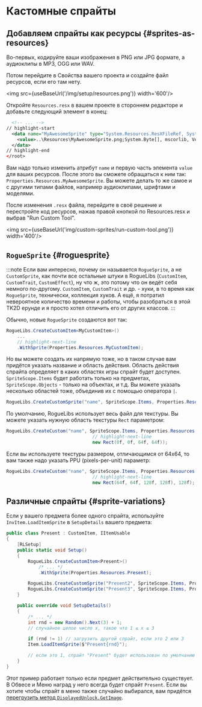 # Кастомные спрайты


## Добавляем спрайты как ресурсы {#sprites-as-resources}

Во-первых, кодируйте ваши изображения в PNG или JPG формате, а аудиоклипы в MP3, OGG или WAV.

Потом перейдите в Свойства вашего проекта и создайте файл ресурсов, если его там нету.

<img src={useBaseUrl('/img/setup/resources.png')} width='600'/>

Откройте `Resources.resx` в вашем проекте в стороннем редакторе и добавьте следующий элемент в конец:

```xml
  <!-- ... -->
// highlight-start
  <data name="MyAwesomeSprite" type="System.Resources.ResXFileRef, System.Windows.Forms">
    <value>..\Resources\MyAwesomeSprite.png;System.Byte[], mscorlib, Version=4.0.0.0, Culture=neutral, PublicKeyToken=b77a5c561934e089</value>
  </data>
// highlight-end
</root>
```

Вам надо только изменить атрибут `name` и первую часть элемента `value` для ваших ресурсов. После этого вы сможете обращаться к ним так: `Properties.Resources.MyAwesomeSprite`. Вы можете делать то же самое и с другими типами файлов, например аудиоклипами, шрифтами и моделями.

После изменения `.resx` файла, перейдите в своё решение и перестройте код ресурсов, нажав правой кнопкой по Resources.resx и выбрав "Run Custom Tool".

<img src={useBaseUrl('img/custom-sprites/run-custom-tool.png')} width='400'/>

## `RogueSprite` {#roguesprite}

:::note
Если вам интересно, почему он называется `RogueSprite`, а не `CustomSprite`, как почти все остальные штуки в RogueLibs (`CustomItem`, `CustomTrait`, `CustomEffect`), ну что ж, это потому что он ведёт себя немного по-другому. `CustomItem`, `CustomTrait` и др. - хуки, в то время как `RogueSprite`, технически, коллекция хуков. А ещё, я потратил невероятное количество времени и работы, чтобы разобраться в этой TK2D ерунде и я просто хотел отличить его от других классов.
:::

Обычно, новые `RogueSprite` создаются вот так:

```csharp
RogueLibs.CreateCustomItem<MyCustomItem>()
    ...
    // highlight-next-line
    .WithSprite(Properties.Resources.MyCustomItem);
```

Но вы можете создать их напрямую тоже, но в таком случае вам придётся указать название и область действия. Область действия спрайта определяет в каких областях игры спрайт будет доступен. `SpriteScope.Items` будет работать только на предметах, `SpriteScope.Objects` - только на объектах, и т.д. Вы можете указать несколько областей тоже, объединив их с помощью оператора `|`.

```csharp
RogueLibs.CreateCustomSprite("name", SpriteScope.Items, Properties.Resources.ResourceName);
```

По умолчанию, RogueLibs использует весь файл для текстуры. Вы можете указать нужную область текстуры `Rect` параметром:

```csharp
RogueLibs.CreateCustom("name", SpriteScope.Items, Properties.Resources.ResourceName,
                                // highlight-next-line
                                new Rect(0f, 0f, 64f, 64f));
```

Если вы используете текстуры размером, отличающимся от 64x64, то вам также надо указать PPU (pixels-per-unit) параметр:

```csharp
RogueLibs.CreateCustom("name", SpriteScope.Items, Properties.Resources.ResourceName,
                                // highlight-next-line
                                new Rect(64f, 64f, 128f, 128f), 128f);
```

## Различные спрайты {#sprite-variations}

Если у вашего предмета более одного спрайта, используйте `InvItem.LoadItemSprite` в `SetupDetails` вашего предмета:

```csharp
public class Present : CustomItem, IItemUsable
{
    [RLSetup]
    public static void Setup()
    {
        RogueLibs.CreateCustomItem<Present>()
            /* ... */
            .WithSprite(Properties.Resources.Present);

        RogueLibs.CreateCustomSprite("Present2", SpriteScope.Items, Properties.Resources.Present2);
        RogueLibs.CreateCustomSprite("Present3", SpriteScope.Items, Properties.Resources.Present3);
    }

    public override void SetupDetails()
    {
        /* ... */
        int rnd = new Random().Next(3) + 1;
        // случайное целое число x, такое что 1 ≤ x ≤ 3

        if (rnd != 1) // загрузить другой спрайт, если это 2 или 3
        Item.LoadItemSprite($"Present{rnd}");

        // если это 1, спрайт "Present" будет использован по умолчанию
    }
}
```

Этот пример работает только если предмет действительно существует. В Обвесе и Меню наград у него всегда будет спрайт `Present`. Если вы хотите чтобы спрайт в меню также случайно выбирался, вам придётся [перегрузить метод `DisplayedUnlock.GetImage`](./unlocks/overriding-behavior#examples).

